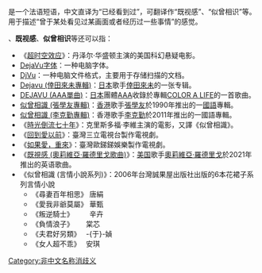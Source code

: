 {{About|一些名為「似曾相識」的歌影視及文學作品|该作品的名稱出处北宋晏殊一词|浣溪沙}}
{{noteTA
|G1=IT
|1=zh-hans:超时空效应; zh-tw:時空線索; zh-hk:時凶感應;
|2=zh-cn:丹泽尔·华盛顿; zh-tw:丹佐·華盛頓; zh-hk:丹素·華盛頓; zh-sg:丹佐·华盛顿;
}}
{{wiktionary|en:déjà vu|déjà vu}}
'''{{lang|fr|[[既視感|Déjà vu]]}}'''是一个法语短语，中文直译为“已经看到过”，可翻译作“既视感”、“似曾相识”等。用于描述“曾于某处看见过某画面或者经历过一些事情”的感觉。

'''{{lang|fr|Déjà vu}}'''、'''既视感'''、'''似曾相识'''等还可以指：
*《[[超时空效应|超时空效应]]》：丹泽尔·华盛顿主演的美国科幻悬疑电影。
*[[DejaVu字体|DejaVu字体]]：一种电脑字体。
*[[DjVu|DjVu]]：一种电脑文件格式，主要用于存储扫描的文档。
*[[Dejavu_(倖田來未專輯)|Dejavu (倖田來未專輯)]]：[[日本|日本]]歌手[[倖田來未|倖田來未]]的一张专辑。
*[[DEJAVU_(AAA單曲)|DEJAVU (AAA單曲)]]：[[日本|日本]]團體[[AAA_(團體)|AAA]]收錄於專輯[[COLOR_A_LIFE|COLOR A LIFE]]的一首歌曲。
*[[似曾相識_(張學友專輯)|似曾相識 (張學友專輯)]]：[[香港|香港]]歌手[[張學友|張學友]]於1990年推出的一[[國語|國語]]專輯。
*[[似曾相識_(李克勤專輯)|似曾相識 (李克勤專輯)]]：香港歌手[[李克勤|李克勤]]於2011年推出的一國語專輯。
*《[[時光倒流七十年|時光倒流七十年]]》：克里斯多福·李維主演的電影，又譯《似曾相識》。
*《[[回到愛以前|回到愛以前]]》：臺灣三立電視台製作電視劇。
*《[[如果愛，重來|如果愛，重來]]》：臺灣歐銻銻娛樂製作電視劇。
*《[[既視感_(奧莉維亞·羅德里戈歌曲)|既視感 (奧莉維亞·羅德里戈歌曲)]]》：[[美国|美国]]歌手[[奧莉維亞·羅德里戈|奧莉維亞·羅德里戈]]於2021年推出的英语歌曲。
*《似曾相識 (言情小說系列)》：2006年台灣誠果屋出版社出版的6本花裙子系列言情小說
**《尋妻百年相思》 唐絹
**《愛我非爺莫屬》 華甄
**《叛逆騎士》 　　辛卉
**《負情浪子》　　 棠芯
**《夫君好另類》　 -{于}-媜
**《女人超不乖》　 安琪

{{Disambig}}
[[Category:非中文名称消歧义|Category:非中文名称消歧义]]